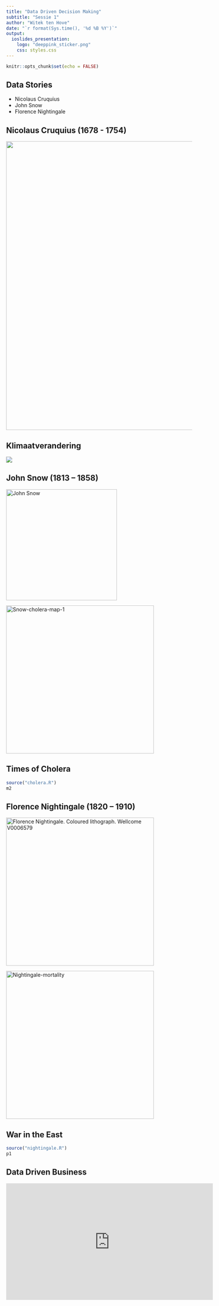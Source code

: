 ```yaml
---
title: "Data Driven Decision Making"
subtitle: "Sessie 1"
author: "Witek ten Hove"
date: "`r format(Sys.time(), '%d %B %Y')`"
output:
  ioslides_presentation:
    logo: "deeppink_sticker.png"
    css: styles.css
---
```


```r
knitr::opts_chunk$set(echo = FALSE)
```

## Data Stories

* Nicolaus Cruquius
* John Snow
* Florence Nightingale

## Nicolaus Cruquius (1678 - 1754)

<a title="Waarnemingen Cruquius Delft en Rijnsburg februari/maart 1727 (Bron: Archief Hoogheemraadschap van Rijnland)" href="https://cdn.knmi.nl/system/data_center_discover_blocks/image2s/000/000/119/xlarge/Waarnemingen_Cruquius.png?1432281391"><img width="780" src="https://cdn.knmi.nl/system/data_center_discover_blocks/image2s/000/000/119/xlarge/Waarnemingen_Cruquius.png?1432281391"></a>

## Klimaatverandering

![](climate.gif)

## John Snow (1813 – 1858)

<div class="columns-2" class="nounderline">

<a class="nounderline" title="The original uploader was Rsabbatini at English Wikipedia. [CC BY 4.0 (https://creativecommons.org/licenses/by/4.0)], via Wikimedia Commons" href="https://commons.wikimedia.org/wiki/File:John_Snow.jpg"><img width="300" alt="John Snow" src="https://upload.wikimedia.org/wikipedia/commons/thumb/c/cc/John_Snow.jpg/1024px-John_Snow.jpg"></a>

<a class="nounderline" title="John Snow [Public domain], via Wikimedia Commons" href="https://commons.wikimedia.org/wiki/File:Snow-cholera-map-1.jpg"><img width="400" alt="Snow-cholera-map-1" src="https://upload.wikimedia.org/wikipedia/commons/thumb/2/27/Snow-cholera-map-1.jpg/512px-Snow-cholera-map-1.jpg"></a>

</div>

## Times of Cholera

```r
source("cholera.R")
m2
```

## Florence Nightingale (1820 – 1910)

<div class="columns-2" class="nounderline">

<a title="After Henrietta Rae
 [Public domain], via Wikimedia Commons" href="https://commons.wikimedia.org/wiki/File:Florence_Nightingale._Coloured_lithograph._Wellcome_V0006579.jpg"><img width="400" alt="Florence Nightingale. Coloured lithograph. Wellcome V0006579" src="https://upload.wikimedia.org/wikipedia/commons/thumb/b/ba/Florence_Nightingale._Coloured_lithograph._Wellcome_V0006579.jpg/512px-Florence_Nightingale._Coloured_lithograph._Wellcome_V0006579.jpg"></a>

<a title="w:Florence Nightingale (1820–1910). [Public domain], via Wikimedia Commons" href="https://commons.wikimedia.org/wiki/File:Nightingale-mortality.jpg"><img width="400" alt="Nightingale-mortality" src="https://upload.wikimedia.org/wikipedia/commons/thumb/1/17/Nightingale-mortality.jpg/512px-Nightingale-mortality.jpg"></a>

</div>


## War in the East

```r
source("nightingale.R")
p1
```

## Data Driven Business

<iframe width="560" height="315" src="https://www.youtube.com/embed/3C0aLuNIecc" frameborder="0" allow="accelerometer; autoplay; encrypted-media; gyroscope; picture-in-picture" allowfullscreen></iframe>
